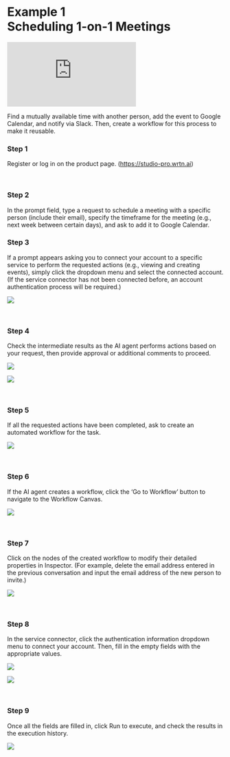 # **Example 1** <br /> Scheduling 1-on-1 Meetings

<div
  style={{
    position: "relative",
    width: "100%",
    height: 0,
    paddingBottom: "56.25%",
    overflow: "hidden",
  }}
>
  <iframe
    src="https://www.youtube.com/embed/JJIdcEyPWj8"
    style={{
      position: "absolute",
      top: 0,
      left: 0,
      width: "100%",
      height: "100%",
      border: "none",
    }}
    title="YouTube video player"
    frameborder="0"
    allow="accelerometer; autoplay; clipboard-write; encrypted-media; gyroscope; picture-in-picture; web-share"
    referrerpolicy="strict-origin-when-cross-origin"
    allowfullscreen
  ></iframe>
</div>

Find a mutually available time with another person, add the event to Google Calendar, and notify via Slack. Then, create a workflow for this process to make it reusable.

### Step 1

Register or log in on the product page. (https://studio-pro.wrtn.ai)

<br />

### Step 2

In the prompt field, type a request to schedule a meeting with a specific person (include their email), specify the timeframe for the meeting (e.g., next week between certain days), and ask to add it to Google Calendar.

### Step 3

If a prompt appears asking you to connect your account to a specific service to perform the requested actions (e.g., viewing and creating events), simply click the dropdown menu and select the connected account. (If the service connector has not been connected before, an account authentication process will be required.)

![](/studio-pro/images/docs/use-cases/invite-1on1/step-3-1.png)

<br />

### Step 4

Check the intermediate results as the AI agent performs actions based on your request, then provide approval or additional comments to proceed.

![](/studio-pro/images/docs/use-cases/invite-1on1/step-4-1.png)

![](/studio-pro/images/docs/use-cases/invite-1on1/step-4-2.png)

<br />

### Step 5

If all the requested actions have been completed, ask to create an automated workflow for the task.

![](/studio-pro/images/docs/use-cases/invite-1on1/step-5-1.png)

<br />

### Step 6

If the AI agent creates a workflow, click the ‘Go to Workflow’ button to navigate to the Workflow Canvas.

![](/studio-pro/images/docs/use-cases/invite-1on1/step-6-1.png)

<br />

### Step 7

Click on the nodes of the created workflow to modify their detailed properties in Inspector. (For example, delete the email address entered in the previous conversation and input the email address of the new person to invite.)

![](/studio-pro/images/docs/use-cases/invite-1on1/step-7-1.png)

<br />

### Step 8

In the service connector, click the authentication information dropdown menu to connect your account. Then, fill in the empty fields with the appropriate values.

![](/studio-pro/images/docs/use-cases/invite-1on1/step-8-1.png)

![](/studio-pro/images/docs/use-cases/invite-1on1/step-8-2.png)

<br />

### Step 9

Once all the fields are filled in, click Run to execute, and check the results in the execution history.

![](/studio-pro/images/docs/use-cases/invite-1on1/step-9-1.png)

